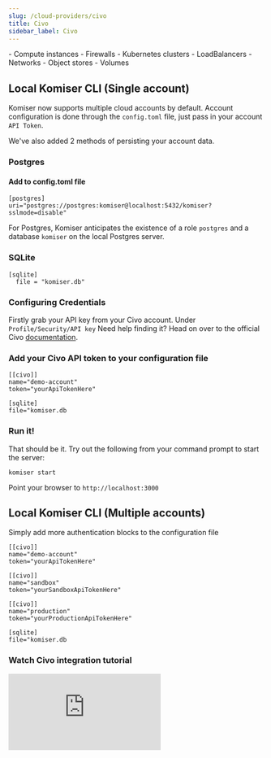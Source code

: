 ```yaml
---
slug: /cloud-providers/civo
title: Civo
sidebar_label: Civo
---
```


<AccordionGroup>
  <Accordion title="Supported resource list">
  - Compute instances
  - Firewalls
  - Kubernetes clusters
  - LoadBalancers
  - Networks
  - Object stores
  - Volumes
  </Accordion>
</AccordionGroup>

## Local Komiser CLI (Single account)

Komiser now supports multiple cloud accounts by default. Account configuration is done through the `config.toml` file, just pass in your account `API Token`.

We've also added 2 methods of persisting your account data.
### Postgres
#### Add to config.toml file
```
[postgres]
uri="postgres://postgres:komiser@localhost:5432/komiser?sslmode=disable"
```
<Tip> For Postgres, Komiser anticipates the existence of a role `postgres` and a database `komiser` on the local Postgres server. </Tip>

### SQLite

```
[sqlite]
  file = "komiser.db"
```

### Configuring Credentials

Firstly grab your API key from your Civo account.
Under `Profile/Security/API key`
Need help finding it? Head on over to the official Civo [documentation](https://www.civo.com/docs/account/api-keys).

### Add your Civo API token to your configuration file

```
[[civo]]
name="demo-account"
token="yourApiTokenHere"

[sqlite]
file="komiser.db
```
                                        

### Run it!
That should be it. Try out the following from your command prompt to start the server:

```
komiser start 
```

Point your browser to `http://localhost:3000`

## Local Komiser CLI (Multiple accounts)
Simply add more authentication blocks to the configuration file

```
[[civo]]
name="demo-account"
token="yourApiTokenHere"

[[civo]]
name="sandbox"
token="yourSandboxApiTokenHere"

[[civo]]
name="production"
token="yourProductionApiTokenHere"

[sqlite]
file="komiser.db
```

### Watch Civo integration tutorial
<div style={{
    position: 'relative',
    paddingBottom: '56.25%',
    paddingTop:'30px',
    height:0,
    overflow:'hidden',
  }}>
  <iframe className="tailwind styles absolute top-0 left-0 w-full h-full rounded-2xl"
    src='https://www.youtube.com/embed/NBbEpoW-kVs'
    allowFullScreen
    webkitallowfullscreen="true"
    frameBorder="0"
  >
  </iframe>
</div>

